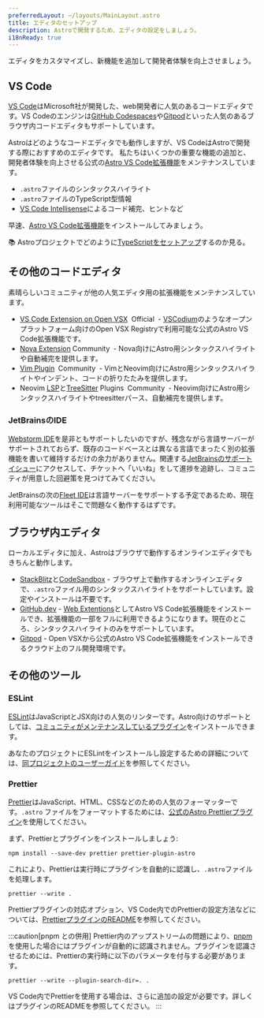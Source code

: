 ```yaml
---
preferredLayout: ~/layouts/MainLayout.astro
title: エディタのセットアップ
description: Astroで開発するため、エディタの設定をしましょう。
i18nReady: true
---
```




エディタをカスタマイズし、新機能を追加して開発者体験を向上させましょう。

## VS Code

[VS Code](https://code.visualstudio.com/)はMicrosoft社が開発した、web開発者に人気のあるコードエディタです。VS Codeのエンジンは[GitHub Codespaces](https://github.com/features/codespaces)や[Gitpod](https://gitpod.io/)といった人気のあるブラウザ内コードエディタもサポートしています。

Astroはどのようなコードエディタでも動作しますが、VS CodeはAstroで開発する際におすすめのエディタです。 私たちはいくつかの重要な機能の追加と、開発者体験を向上させる公式の[Astro VS Code拡張機能](https://marketplace.visualstudio.com/items?itemName=astro-build.astro-vscode)をメンテナンスしています。

- `.astro`ファイルのシンタックスハイライト
- `.astro`ファイルのTypeScript型情報
- [VS Code Intellisense](https://code.visualstudio.com/docs/editor/intellisense)によるコード補完、ヒントなど

早速、[Astro VS Code拡張機能](https://marketplace.visualstudio.com/items?itemName=astro-build.astro-vscode)をインストールしてみましょう。


📚 Astroプロジェクトでどのように[TypeScriptをセットアップ](/ja/guides/typescript/)するのか見る。

## その他のコードエディタ

素晴らしいコミュニティが他の人気エディタ用の拡張機能をメンテナンスしています。

- [VS Code Extension on Open VSX](https://open-vsx.org/extension/astro-build/astro-vscode) <span style="margin: 0.25em;"><Badge variant="accent">Official</Badge></span> - [VSCodium](https://vscodium.com/)のようなオープンプラットフォーム向けのOpen VSX Registryで利用可能な公式のAstro VS Code拡張機能です。
-  [Nova Extension](https://extensions.panic.com/extensions/sciencefidelity/sciencefidelity.astro/)<span style="margin: 0.25em;"><Badge variant="neutral">Community</Badge></span> - Nova向けにAstro用シンタックスハイライトや自動補完を提供します。
- [Vim Plugin](https://github.com/wuelnerdotexe/vim-astro) <span style="margin: 0.25em;"><Badge variant="neutral">Community</Badge></span> - VimとNeovim向けにAstro用シンタックスハイライトやインデント、コードの折りたたみを提供します。
- Neovim [LSP](https://github.com/neovim/nvim-lspconfig/blob/master/doc/server_configurations.md#astro)と[TreeSitter](https://github.com/virchau13/tree-sitter-astro) Plugins <span style="margin: 0.25em;"><Badge variant="neutral">Community</Badge></span> - Neovim向けにAstro用シンタックスハイライトやtreesitterパース、自動補完を提供します。

### JetBrainsのIDE

[Webstorm IDE](https://www.jetbrains.com/webstorm/)を是非ともサポートしたいのですが、残念ながら言語サーバーがサポートされておらず、既存のコードベースとは異なる言語でまったく別の拡張機能を書いて維持するだけの余力がありません。関連する[JetBrainsのサポートイシュー](https://youtrack.jetbrains.com/issue/WEB-52015/Astro-Language-Support)にアクセスして、チケットへ「いいね」をして進捗を追跡し、コミュニティが用意した回避策を見つけてみてください。

JetBrainsの次の[Fleet IDE](https://www.jetbrains.com/fleet/)は言語サーバーをサポートする予定であるため、現在利用可能なツールはそこで問題なく動作するはずです。

## ブラウザ内エディタ

ローカルエディタに加え、Astroはブラウザで動作するオンラインエディタでもきちんと動作します。

- [StackBlitz](https://stackblitz.com/)と[CodeSandbox](https://codesandbox.io/) - ブラウザ上で動作するオンラインエディタで、`.astro`ファイル用のシンタックスハイライトをサポートしています。設定やインストールは不要です。
- [GitHub.dev](https://github.dev/) - [Web Extentions](https://code.visualstudio.com/api/extension-guides/web-extensions)としてAstro VS Code拡張機能をインストールでき、拡張機能の一部をフルに利用できるようになります。現在のところ、シンタックスハイライトのみをサポートしています。
- [Gitpod](https://gitpod.io/) - Open VSXから公式のAstro VS Code拡張機能をインストールできるクラウド上のフル開発環境です。

## その他のツール

### ESLint

[ESLint](https://eslint.org/)はJavaScriptとJSX向けの人気のリンターです。Astro向けのサポートとしては、[コミュニティがメンテナンスしているプラグイン](https://github.com/ota-meshi/eslint-plugin-astro)をインストールできます。

あなたのプロジェクトにESLintをインストールし設定するための詳細については、[同プロジェクトのユーザーガイド](https://ota-meshi.github.io/eslint-plugin-astro/user-guide/)を参照してください。

### Prettier

[Prettier](https://prettier.io/)はJavaScript、HTML、CSSなどのための人気のフォーマッターです。`.astro` ファイルをフォーマットするためには、[公式のAstro Prettierプラグイン](https://github.com/withastro/prettier-plugin-astro)を使用してください。

まず、Prettierとプラグインをインストールしましょう:

```shell
npm install --save-dev prettier prettier-plugin-astro
```

これにより、Prettierは実行時にプラグインを自動的に認識し、`.astro`ファイルを処理します。

```shell
prettier --write .
```

Prettierプラグインの対応オプション、VS Code内でのPrettierの設定方法などについては、[PrettierプラグインのREADME](https://github.com/withastro/prettier-plugin-astro/blob/main/README.md)を参照してください。

:::caution[pnpm との併用]
Prettier内のアップストリームの問題により、[pnpm](https://pnpm.io/)を使用した場合にはプラグインが自動的に認識されません。プラグインを認識させるためには、Prettierの実行時に以下のパラメータを付与する必要があります。

```shell
prettier --write --plugin-search-dir=. .
```

VS Code内でPrettierを使用する場合は、さらに追加の設定が必要です。詳しくはプラグインのREADMEを参照してください。
:::
